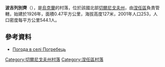 {{coord|50|53|4|N|31|55|22|E|scale:100000|display=title}}

'''波吉列別齊'''（{{lang-uk|Погребець}}），是[[烏克蘭|烏克蘭]]的村落，位於該國北部[[切爾尼戈夫州|切爾尼戈夫州]]，由[[涅任區|涅任區]]負責管轄，始建於1926年，面積0.47平方公里，海拔高度127米，2001年人口253，人口密度每平方公里544.1人。

==參考資料==
* [http://weather.in.ua/ua/chernigovskaja/20952 Погода в селі Погребець] {{Wayback|url=http://weather.in.ua/ua/chernigovskaja/20952 |date=20160305102716 }}

[[Category:切爾尼戈夫州村落|Category:切爾尼戈夫州村落]]
[[Category:涅任區村落|Category:涅任區村落]]


{{Chernihiv-geo-stub}}